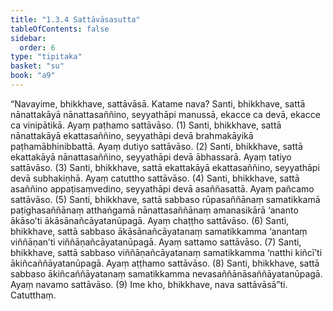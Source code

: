 ```yaml
---
title: "1.3.4 Sattāvāsasutta"
tableOfContents: false
sidebar:
  order: 6
type: "tipitaka"
basket: "su"
book: "a9"
---
```



<DynamicBreadcrumb />

<Division number="24" book="a9" bookNo="17" page="201">

<Paragraph number="198" book="a9">
“Navayime, bhikkhave, sattāvāsā. Katame nava? Santi, bhikkhave, sattā nānattakāyā nānattasaññino, seyyathāpi manussā, ekacce ca devā, ekacce ca vinipātikā. Ayaṃ paṭhamo sattāvāso. (1)
</Paragraph>

<Paragraph number="199" book="a9">
Santi, bhikkhave, sattā nānattakāyā ekattasaññino, seyyathāpi devā brahmakāyikā paṭhamābhinibbattā. Ayaṃ dutiyo sattāvāso. (2)
</Paragraph>

<Paragraph number="200" book="a9">
Santi, bhikkhave, sattā ekattakāyā nānattasaññino, seyyathāpi devā ābhassarā. Ayaṃ tatiyo sattāvāso. (3)
</Paragraph>

<Paragraph number="201" book="a9">
Santi, bhikkhave, sattā ekattakāyā ekattasaññino, seyyathāpi devā subhakiṇhā. Ayaṃ catuttho sattāvāso. (4)
</Paragraph>

<Paragraph number="202" book="a9">
Santi, bhikkhave, sattā asaññino appaṭisaṃvedino, seyyathāpi devā asaññasattā. Ayaṃ pañcamo sattāvāso. (5)
</Paragraph>

<Paragraph number="203" book="a9">
Santi, bhikkhave, sattā sabbaso rūpasaññānaṃ samatikkamā paṭighasaññānaṃ atthaṅgamā nānattasaññānaṃ amanasikārā ‘ananto ākāso’ti ākāsānañcāyatanūpagā. Ayaṃ chaṭṭho sattāvāso. (6)
</Paragraph>

<Paragraph number="204" book="a9">
Santi, bhikkhave, sattā sabbaso ākāsānañcāyatanaṃ samatikkamma ‘anantaṃ viññāṇan’ti viññāṇañcāyatanūpagā. Ayaṃ sattamo sattāvāso. (7)
</Paragraph>

<Paragraph number="205" book="a9">
Santi, bhikkhave, sattā sabbaso viññāṇañcāyatanaṃ samatikkamma ‘natthi kiñcī’ti ākiñcaññāyatanūpagā. Ayaṃ aṭṭhamo sattāvāso. (8)
</Paragraph>

<Paragraph number="206" book="a9">
Santi, bhikkhave, sattā sabbaso ākiñcaññāyatanaṃ samatikkamma nevasaññānāsaññāyatanūpagā. Ayaṃ navamo sattāvāso. (9)
</Paragraph>

<Paragraph number="207" book="a9">
Ime kho, bhikkhave, nava sattāvāsā”ti.

</Paragraph>
</Division>

<Paragraph number="208" type="center" book="a9">
Catutthaṃ.
</Paragraph>